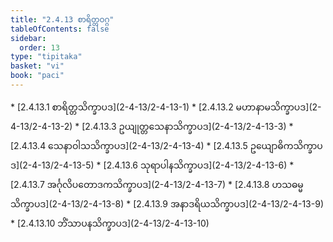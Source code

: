 ```yaml
---
title: "2.4.13 စာရိတ္တဝဂ္ဂ"
tableOfContents: false
sidebar:
  order: 13
type: "tipitaka"
basket: "vi"
book: "paci"
---
```



<DynamicBreadcrumb />



<TableOfContents book="paci" section="2.4.13">
* [2.4.13.1 စာရိတ္တသိက္ခာပဒ](2-4-13/2-4-13-1)
* [2.4.13.2 မဟာနာမသိက္ခာပဒ](2-4-13/2-4-13-2)
* [2.4.13.3 ဥယျုတ္တသေနာသိက္ခာပဒ](2-4-13/2-4-13-3)
* [2.4.13.4 သေနာဝါသသိက္ခာပဒ](2-4-13/2-4-13-4)
* [2.4.13.5 ဥယျောဓိကသိက္ခာပဒ](2-4-13/2-4-13-5)
* [2.4.13.6 သုရာပါနသိက္ခာပဒ](2-4-13/2-4-13-6)
* [2.4.13.7 အင်္ဂုလိပတောဒကသိက္ခာပဒ](2-4-13/2-4-13-7)
* [2.4.13.8 ဟသဓမ္မသိက္ခာပဒ](2-4-13/2-4-13-8)
* [2.4.13.9 အနာဒရိယသိက္ခာပဒ](2-4-13/2-4-13-9)
* [2.4.13.10 ဘိံသာပနသိက္ခာပဒ](2-4-13/2-4-13-10)
</TableOfContents>